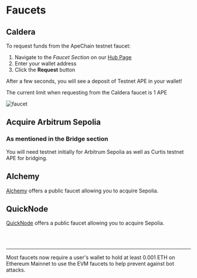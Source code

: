 
# Faucets

## Caldera

To request funds from the ApeChain testnet faucet: 
1. Navigate to the *Faucet Section* on our [Hub Page](https://curtis.hub.caldera.xyz/)
2. Enter your wallet address
3. Click the **Request** button

After a few seconds, you will see a deposit of Testnet APE in your wallet!

<Callout type="info">The current limit when requesting from the Caldera faucet is 1 APE</Callout>

![faucet](../images/faucet.png)


## Acquire Arbitrum Sepolia
###  As mentioned in the Bridge section 


<Callout type="warning">You will need testnet initially for Arbitrum Sepolia as well as Curtis testnet APE for bridging.</Callout>


## Alchemy 
[Alchemy](https://www.alchemy.com/faucets/arbitrum-sepolia)
offers a public faucet allowing you to acquire Sepolia.

## QuickNode

[QuickNode](https://faucet.quicknode.com/arbitrum/sepolia) offers a public faucet allowing you to acquire Sepolia.

<br></br>
<hr></hr>

<Callout type="info">Most faucets now require a user's wallet to hold at least 0.001 ETH on Ethereum Mainnet to use the EVM faucets to help prevent against bot attacks.</Callout>